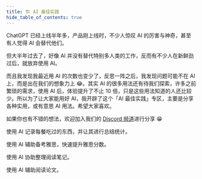 ```yaml
---
title: 🏗️ AI 最佳实践
hide_table_of_contents: true
---
```



<head>
  <title>AI 的使用最佳实践</title>
  <meta
    name="description"
    content="Ionic Framework comes stock with a number of high-level UI components, including cards, lists, and tabs to quickly and easily build your app's user interface."
  />
</head>

ChatGPT 已经上线半年多，产品刚上线时，不少人惊叹 AI 的厉害与神奇，甚至有人觉得 AI 会替代他们。

但大半年过去了，好像 AI 并没有替代特别多人类的工作，反而有不少人在新鲜劲过后，就放弃使用 AI。

而且我发现我最近用 AI 的次数也变少了，反思一阵之后，我发现问题可能不在 AI 上，而是出在我们的想象力上 😂。其实 AI 的很多用法还有待我们探索，许多之前繁琐的需求，使用 AI 后，体验提升了不止 10 倍，只是这些用法知道的人还比较少。所以为了让大家能用好 AI，我开辟了这个「AI 最佳实践」专区，主要是分享各种实用，或有意思 AI 用法。希望大家喜欢。

如果你也有不错的想法，欢迎加入我们的 [Discord 频道](https://discord.gg/B7Z7wjuUPg)进行分享 😁

<intro-end />

<DocsCards>
  <DocsCard
    header="🧮 使用 AI 记录每日热量摄入"
    href="best-practice/well-being/record-calories"
    img="/static/img/record-calories.png"
  >
    <p>使用 AI 记录每餐吃过的东西，并让其进行总结统计。</p>
  </DocsCard>
  <DocsCard
    header="💬 使用 AI 备考雅思口语考试"
    href="best-practice/learning/learning-IELTS"
    img="/static/img/IELTS-exam.png"
  >
    <p>使用 AI 辅助备考雅思，快速提升雅思分数。</p>
  </DocsCard>
  <DocsCard
    header="使用 AI 记录与总结读书笔记（撰写中）"
    href="best-practice/learning/reading-notes"
    img="/static/img/reading-note.png"
  >
    <p>使用 AI 协助整理阅读笔记。</p>
  </DocsCard>
  <DocsCard
    header="📖 使用 AI 辅助阅读论文"
    href="best-practice/learning/reading-papers"
    img="/static/img/reading-papers.png"
  >
    <p>使用 AI 辅助阅读论文。</p>
  </DocsCard>
</DocsCards>
